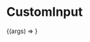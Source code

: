 
<Meta title="Components/CustomInput" />

# CustomInput

<ArgsTable of={CustomInput} />


<Canvas>
    <Story
        name="CustomInput Component"
        args={{
            ...CustomInput.defaultProps,
            label: "Teste"
        }}
    >
        {(args) => <CustomInput {...args} />}
    </Story>
</Canvas>